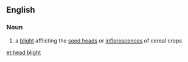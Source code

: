 ==English==

===Noun===
{{en-noun|head=[[head]] [[blight]]}}

# {{agriculture}} a [[blight]] afflicting the [[seed head]]s or [[inflorescence]]s of cereal crops

[[et:head blight]]